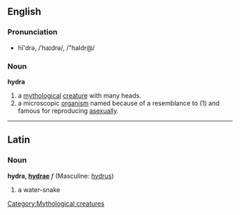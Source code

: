 ==English==
[[Category:Mythological creatures]]
===Pronunciation===
*hī'drə, /ˈhaɪdrə/, /"haIdr@/

===Noun===
'''hydra'''

# a [[mythological]] [[creature]] with many heads.
# a microscopic [[organism]] named because of a resemblance to (1) and famous for reproducing [[asexual]]ly.

----

==Latin==
===Noun===
'''hydra, [[Wiktionary Appendix:Latin first declension|hydrae]]''' ''f'' (Masculine: [[hydrus]])

#a water-snake